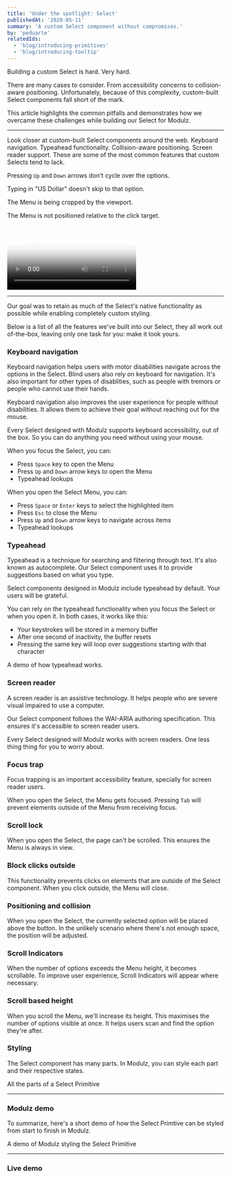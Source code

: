 ```yaml
---
title: 'Under the spotlight: Select'
publishedAt: '2020-05-11'
summary: 'A custom Select component without compromises.'
by: 'peduarte'
relatedIds:
  - 'blog/introducing-primitives'
  - 'blog/introducing-tooltip'
---
```



Building a custom Select is hard. Very hard.

There are many cases to consider. From accessibility concerns to collision-aware positioning. Unfortunately, because of this complexity, custom-built Select components fall short of the mark.

This article highlights the common pitfalls and demonstrates how we overcame these challenges while building our Select for Modulz.

---

Look closer at custom-built Select components around the web. Keyboard navigation. Typeahead functionality. Collision-aware positioning. Screen reader support. These are some of the most common features that custom Selects tend to lack.

<ProductVideo src={yelp}>
  Pressing <Code>Up</Code> and <Code>Down</Code> arrows don't cycle over the options.
</ProductVideo>

<ProductVideo src={facebook}>Typing in "US Dollar" doesn't skip to that option.</ProductVideo>

<ProductVideo src={soundcloud}>The Menu is being cropped by the viewport.</ProductVideo>

<ProductVideo src={squarespace}>The Menu is not positioned relative to the click target.</ProductVideo>

<Video id="uEyUbQ_eqwg" poster={amazonVideoPoster}>
  The screen reader announcements are not descriptive enough.
</Video>

---

Our goal was to retain as much of the Select's native functionality as possible while enabling completely custom styling.

Below is a list of all the features we've built into our Select, they all work out of-the-box, leaving only one task for you: make it look yours.

### Keyboard navigation

Keyboard navigation helps users with motor disabilities navigate across the options in the Select. Blind users also rely on keyboard for navigation. It's also important for other types of disablities, such as people with tremors or people who cannot use their hands.

Keyboard navigation also improves the user experience for people without disabilities. It allows them to achieve their goal without reaching out for the mouse.

Every Select designed with Modulz supports keyboard accessibility, out of the box. So you can do anything you need without using your mouse.

When you focus the Select, you can:

- Press `Space` key to open the Menu
- Press `Up` and `Down` arrow keys to open the Menu
- Typeahead lookups

When you open the Select Menu, you can:

- Press `Space` or `Enter` keys to select the highlighted item
- Press `Esc` to close the Menu
- Press `Up` and `Down` arrow keys to navigate across items
- Typeahead lookups

### Typeahead

Typeahead is a technique for searching and filtering through text. It's also known as autocomplete. Our Select component uses it to
provide suggestions based on what you type.

Select components designed in Modulz include typeahead by default. Your users will be grateful.

You can rely on the typeahead functionality when you focus the Select or when you open it. In both cases, it works like this:

- Your keystrokes will be stored in a memory buffer
- After one second of inactivity, the buffer resets
- Pressing the same key will loop over suggestions starting with that character

<ProductVideo small src={typeahead}>
  A demo of how typeahead works.
</ProductVideo>

### Screen reader

A screen reader is an assistive technology. It helps people who are severe visual impaired to use a computer.

Our Select component follows the WAI-ARIA authoring specification. This ensures it's accessible to screen reader users.

Every Select designed will Modulz works with screen readers. One less thing thing for you to worry about.

### Focus trap

Focus trapping is an important accessibility feature, specially for screen reader users.

When you open the Select, the Menu gets focused. Pressing `Tab` will prevent elements outside of the Menu from receiving focus.

### Scroll lock

When you open the Select, the page can't be scrolled. This ensures the Menu is always in view.

### Block clicks outside

This functionality prevents clicks on elements that are outside of the Select component. When you click outside, the Menu will close.

### Positioning and collision

When you open the Select, the currently selected option will be placed above the button. In the unlikely scenario where there's not enough space, the position will be adjusted.

### Scroll Indicators

When the number of options exceeds the Menu height, it becomes scrollable. To improve user experience, Scroll Indicators will appear where necessary.

### Scroll based height

When you scroll the Menu, we'll increase its height. This maximises the number of options visible at once. It helps users scan and find the option they're after.

### Styling

The Select component has many parts. In Modulz, you can style each part and their respective states.

<ProductImage src={parts}>All the parts of a Select Primitive</ProductImage>

---

### Modulz demo

To summarize, here's a short demo of how the Select Primtive can be styled from start to finish in Modulz.

<ProductVideo src={redSelect}>A demo of Modulz styling the Select Primitive</ProductVideo>

---

### Live demo

<SelectDemo />
